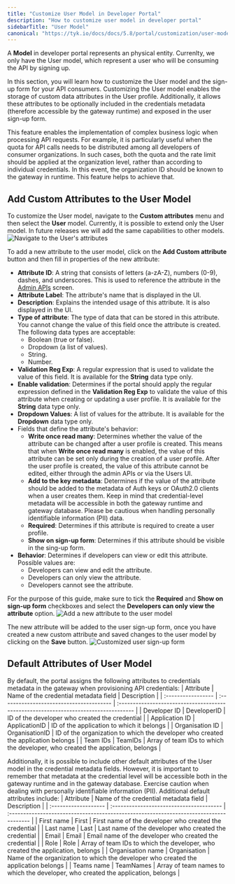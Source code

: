 ```yaml
---
title: "Customize User Model in Developer Portal"
description: "How to customize user model in developer portal"
sidebarTitle: "User Model"
canonical: "https://tyk.io/docs/docs/5.8/portal/customization/user-model"
---
```


A **Model** in developer portal represents an physical entity. Currenlty, we only have the User model, which represent a user who will be consuming the API by signing up.

In this section, you will learn how to customize the User model and the sign-up form for your API consumers.
Customizing the User model enables the storage of custom data attributes in the User profile.
Additionally, it allows these attributes to be optionally included in the credentials metadata (therefore accessible by the gateway runtime) and exposed in the user sign-up form.

This feature enables the implementation of complex business logic when processing API requests.
For example, it is particularly useful when the quota for API calls needs to be distributed among all developers of consumer organizations.
In such cases, both the quota and the rate limit should be applied at the organization level, rather than according to individual credentials.
In this event, the organization ID should be known to the gateway in runtime. This feature helps to achieve that.

## Add Custom Attributes to the User Model

To customize the User model, navigate to the **Custom attributes** menu and then select the **User** model. Currently, it is possible to extend only the User model. In future releases we will add the same capabilities to other models.
<img src="/img/dashboard/portal-management/enterprise-portal/navigate-to-user-attributes.png" alt="Navigate to the User's attributes" />

To add a new attribute to the user model, click on the **Add Custom attribute** button and then fill in properties of the new attribute:
- **Attribute ID**: A string that consists of letters (a-zA-Z), numbers (0-9), dashes, and underscores. This is used to reference the attribute in the [Admin APIs](/docs/5.8/product-stack/tyk-enterprise-developer-portal/api-documentation/tyk-edp-api) screen.
- **Attribute Label**: The attribute's name that is displayed in the UI.
- **Description**: Explains the intended usage of this attribute. It is also displayed in the UI.
- **Type of attribute**: The type of data that can be stored in this attribute. You cannot change the value of this field once the attribute is created. The following data types are acceptable:
  - Boolean (true or false).
  - Dropdown (a list of values).
  - String.
  - Number.
- **Validation Reg Exp**: A regular expression that is used to validate the value of this field. It is available for the **String** data type only.
- **Enable validation**: Determines if the portal should apply the regular expression defined in the **Validation Reg Exp** to validate the value of this attribute when creating or updating a user profile. It is available for the **String** data type only.
- **Dropdown Values**: A list of values for the attribute. It is available for the **Dropdown** data type only.
- Fields that define the attribute's behavior:
  - **Write once read many**: Determines whether the value of the attribute can be changed after a user profile is created. This means that when **Write once read many** is enabled, the value of this attribute can be set only during the creation of a user profile. After the user profile is created, the value of this attribute cannot be edited, either through the admin APIs or via the Users UI.
  - **Add to the key metadata**: Determines if the value of the attribute should be added to the metadata of Auth keys or OAuth2.0 clients when a user creates them. Keep in mind that credential-level metadata will be accessible in both the gateway runtime and gateway database. Please be cautious when handling personally identifiable information (PII) data.
  - **Required**: Determines if this attribute is required to create a user profile.
  - **Show on sign-up form**: Determines if this attribute should be visible in the sing-up form.
- **Behavior**: Determines if developers can view or edit this attribute. Possible values are:
  - Developers can view and edit the attribute.
  - Developers can only view the attribute.
  - Developers cannot see the attribute.

For the purpose of this guide, make sure to tick the **Required** and **Show on sign-up form** checkboxes and select the **Developers can only view the attribute** option.
<img src="/img/dashboard/portal-management/enterprise-portal/add-new-attribute-to-user-model.png" alt="Add a new attribute to the user model" />

The new attribute will be added to the user sign-up form, once you have created a new custom attribute and saved changes to the user model by clicking on the **Save** button.
<img src="/img/dashboard/portal-management/enterprise-portal/custom-attribute-in-the-sign-up-form.png" alt="Customized user sign-up form" />

## Default Attributes of User Model
By default, the portal assigns the following attributes to credentials metadata in the gateway when provisioning API credentials:
| Attribute       | Name of the credential metadata field | Description                                                                       |
| :----------------- | :--------------------------------------- | :----------------------------------------------------------------------------------- |
| Developer ID    | DeveloperID                           | ID of the developer who created the credential                                    |
| Application ID  | ApplicationID                         | ID of the application to which it belongs                                         |
| Organisation ID | OrganisationID                        | ID of the organization to which the developer who created the application belongs |
| Team IDs        | TeamIDs                               | Array of team IDs to which the developer, who created the application, belongs    |

Additionally, it is possible to include other default attributes of the User model in the credential metadata fields.
However, it is important to remember that metadata at the credential level will be accessible both in the gateway runtime and in the gateway database.
Exercise caution when dealing with personally identifiable information (PII). Additional default attributes include:
| Attribute         | Name of the credential metadata field | Description                                                                         |
| :------------------- | :--------------------------------------- | :------------------------------------------------------------------------------------- |
| First name        | First                                 | First name of the developer who created the credential                              |
| Last name         | Last                                  | Last name of the developer who created the credential                               |
| Email             | Email                                 | Email name of the developer who created the credential                              |
| Role              | Role                                  | Array of team IDs to which the developer, who created the application, belongs      |
| Organisation name | Organisation                          | Name of the organization to which the developer who created the application belongs |
| Teams name        | TeamNames                             | Array of team names to which the developer, who created the application, belongs     |
